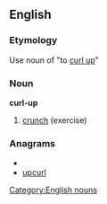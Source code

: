 ==English==
===Etymology===
Use noun of "to [[curl up]]"

===Noun===
{{wikipedia}}
'''curl-up'''
#{{sport}} [[crunch]] (exercise)

===Anagrams===
* {{alphagram|clpruu}}
* [[upcurl#English|upcurl]]


[[Category:English nouns]]